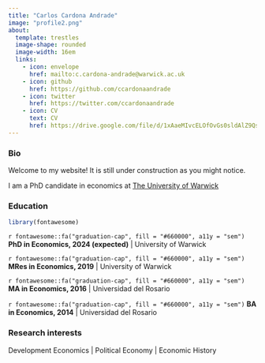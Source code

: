 ```yaml
---
title: "Carlos Cardona Andrade"
image: "profile2.png"
about: 
  template: trestles
  image-shape: rounded
  image-width: 16em
  links:
    - icon: envelope
      href: mailto:c.cardona-andrade@warwick.ac.uk
    - icon: github
      href: https://github.com/ccardonaandrade
    - icon: twitter
      href: https://twitter.com/ccardonaandrade
    - icon: CV
      text: CV
      href: https://drive.google.com/file/d/1xAaeMIvcELOfOvGs0sldAlZ9QsCVnKrV/view?usp=share_link
---
```


### Bio

Welcome to my website! It is still under construction as you might notice.

I am a PhD candidate in economics at [The University of Warwick](https://warwick.ac.uk/)

### Education
```r
library(fontawesome)
```

`r fontawesome::fa("graduation-cap", fill = "#660000", a11y = "sem")` **PhD in Economics, 2024 (expected)** | University of Warwick

`r fontawesome::fa("graduation-cap", fill = "#660000", a11y = "sem")` **MRes in Economics, 2019** | University of Warwick

`r fontawesome::fa("graduation-cap", fill = "#660000", a11y = "sem")` **MA in Economics, 2016** | Universidad del Rosario

`r fontawesome::fa("graduation-cap", fill = "#660000", a11y = "sem")` **BA in Economics, 2014** | Universidad del Rosario


### Research interests

Development Economics | Political Economy | Economic History



